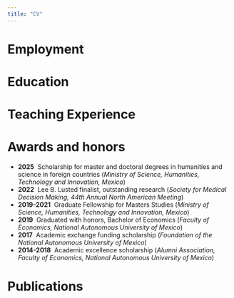 ```yaml
---
title: "CV"
---
```


# Employment

# Education

# Teaching Experience

# Awards and honors

-   **2025**  Scholarship for master and doctoral degrees in humanities and science in foreign countries (*Ministry of Science, Humanities, Technology and Innovation, Mexico*)
-   **2022**  Lee B. Lusted finalist, outstanding research (*Society for Medical Decision Making, 44th Annual North American Meeting*)
-   **2019-2021**  Graduate Fellowship for Masters Studies (*Ministry of Science, Humanities, Technology and Innovation, Mexico*)
-   **2019**  Graduated with honors, Bachelor of Economics (*Faculty of Economics, National Autonomous University of Mexico*)
-   **2017**  Academic exchange funding scholarship (*Foundation of the National Autonomous University of Mexico*)
-   **2014-2018**  Academic excellence scholarship (*Alumni Association, Faculty of Economics, National Autonomous University of Mexico*)

# Publications

